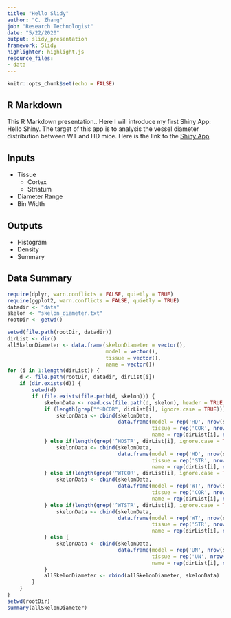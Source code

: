 ```yaml
---
title: "Hello Slidy"
author: "C. Zhang"
job: "Research Technologist"
date: "5/22/2020"
output: slidy_presentation
framework: Slidy
highlighter: highlight.js
resource_files:
- data
---
```


```r
knitr::opts_chunk$set(echo = FALSE)
```

## R Markdown

This R Markdown presentation.. Here I will introduce my first Shiny App: Hello Shiny. The target of this app is to analysis the vessel diameter distribution between WT and HD mice. Here is the link to the [Shiny App](https://zhangcc.shinyapps.io/HelloShinyRmd/?_ga=2.266551246.1331206511.1590104791-1830440653.1589990035)


## Inputs

- Tissue
    - Cortex
    - Striatum
- Diameter Range
- Bin Width

## Outputs

- Histogram
- Density
- Summary

## Data Summary

```r
require(dplyr, warn.conflicts = FALSE, quietly = TRUE)
require(ggplot2, warn.conflicts = FALSE, quietly = TRUE)
datadir <- "data"
skelon <- "skelon_diameter.txt"
rootDir <- getwd()

setwd(file.path(rootDir, datadir))
dirList <- dir()
allSkelonDiameter <- data.frame(skelonDiameter = vector(),
                                model = vector(),
                                tissue = vector(),
                                name = vector())
for (i in 1:length(dirList)) {
    d <- file.path(rootDir, datadir, dirList[i])
    if (dir.exists(d)) {
        setwd(d)
        if (file.exists(file.path(d, skelon))) {
            skelonData <- read.csv(file.path(d, skelon), header = TRUE, sep = ";")
            if (length(grep("^HDCOR", dirList[i], ignore.case = TRUE))) {
                skelonData <- cbind(skelonData,
                                    data.frame(model = rep('HD', nrow(skelonData)),
                                               tissue = rep('COR', nrow(skelonData)),
                                               name = rep(dirList[i], nrow(skelonData))))
            } else if(length(grep('^HDSTR', dirList[i], ignore.case = TRUE))) {
                skelonData <- cbind(skelonData,
                                    data.frame(model = rep('HD', nrow(skelonData)),
                                               tissue = rep('STR', nrow(skelonData)),
                                               name = rep(dirList[i], nrow(skelonData))))
            } else if(length(grep('^WTCOR', dirList[i], ignore.case = TRUE))) {
                skelonData <- cbind(skelonData,
                                    data.frame(model = rep('WT', nrow(skelonData)),
                                               tissue = rep('COR', nrow(skelonData)),
                                               name = rep(dirList[i], nrow(skelonData))))
            } else if(length(grep('^WTSTR', dirList[i], ignore.case = TRUE))) {
                skelonData <- cbind(skelonData,
                                    data.frame(model = rep('WT', nrow(skelonData)),
                                               tissue = rep('STR', nrow(skelonData)),
                                               name = rep(dirList[i], nrow(skelonData))))
            } else {
                skelonData <- cbind(skelonData,
                                    data.frame(model = rep('UN', nrow(skelonData)),
                                               tissue = rep('UN', nrow(skelonData)),
                                               name = rep(dirList[i], nrow(skelonData))))
            }
            allSkelonDiameter <- rbind(allSkelonDiameter, skelonData)
        }
    }
}
setwd(rootDir)
summary(allSkelonDiameter)
```

